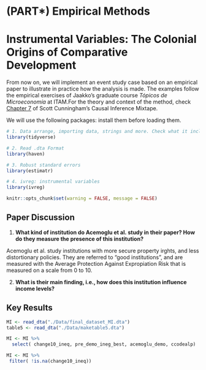 # (PART\*) Empirical Methods {-}


# Instrumental Variables: The Colonial Origins of Comparative Development

From now on, we will implement an event study case based on an empirical paper to illustrate in practice how the analysis is made. The examples follow the empirical exercises of Jaakko's graduate course _Tópicos de Microeconomía_ at ITAM.For the theory and context of the method, check [Chapter 7](https://mixtape.scunning.com/07-instrumental_variables) of Scott Cunningham's Causal Inference Mixtape.


We will use the following packages: install them before loading them.


```r

# 1. Data arrange, importing data, strings and more. Check what it includes!
library(tidyverse) 

# 2. Read .dta Format
library(haven) 

# 3. Robust standard errors
library(estimatr)

# 4. ivreg: instrumental variables
library(ivreg) 
```

```r
knitr::opts_chunk$set(warning = FALSE, message = FALSE) 

```

## Paper Discussion

1. **What kind of institution do Acemoglu et al. study in their paper? How do they measure the presence of this institution?** 

Acemoglu et al. study institutions with more secure property irghts, and less distortionary policies. They are referred to "good institutions", and are measured with the Average Protection Against Expropiation Risk that is measured on a scale from 0 to 10.

2. **What is their main finding, i.e., how does this institution influence income levels?**





## Key Results

```r

MI <- read_dta("./Data/final_dataset_MI.dta")
table5 <- read_dta("./Data/maketable5.dta")

```


```r

MI <- MI %>% 
  select( change10_ineq, pre_demo_ineg_best, acemoglu_demo, ccodealp)

MI <- MI %>% 
 filter( !is.na(change10_ineq))

```
